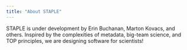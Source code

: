 ```yaml
---
title: "About STAPLE"
---
```


STAPLE is under development by Erin Buchanan, Marton Kovacs, and others. Inspired by the complexities of metadata, big-team science, and TOP principles, we are designing software for scientists!
